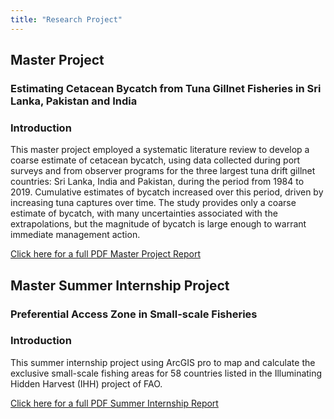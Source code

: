 ```yaml
---
title: "Research Project" 
---
```


## Master Project
### Estimating Cetacean Bycatch from Tuna Gillnet Fisheries in Sri Lanka, Pakistan and India

### Introduction
This master project employed a systematic literature review to develop a coarse estimate of cetacean bycatch, using data collected during port surveys and from observer programs for the three largest tuna drift gillnet countries: Sri Lanka, India and Pakistan, during the period from 1984 to 2019. Cumulative estimates of bycatch increased over this period, driven by increasing tuna captures over time. The study provides only a coarse estimate of bycatch, with many uncertainties associated with the extrapolations, but the magnitude of bycatch is large enough to warrant immediate management action.

<a href = 'MP_Final.pdf' target = '_blank'>Click here for a full PDF Master Project Report</a>

## Master Summer Internship Project
### Preferential Access Zone in Small-scale Fisheries

### Introduction
This summer internship project using ArcGIS pro to map and calculate the exclusive small-scale fishing areas for 58 countries listed in the Illuminating Hidden Harvest (IHH) project of FAO. 

<a href = 'SI_Report.pdf' target = '_blank'>Click here for a full PDF Summer Internship Report</a>




